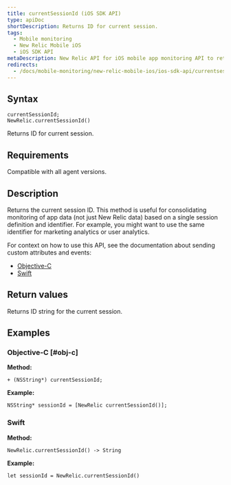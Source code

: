 ```yaml
---
title: currentSessionId (iOS SDK API)
type: apiDoc
shortDescription: Returns ID for current session.
tags:
  - Mobile monitoring
  - New Relic Mobile iOS
  - iOS SDK API
metaDescription: New Relic API for iOS mobile app monitoring API to return the ID of the session.
redirects:
  - /docs/mobile-monitoring/new-relic-mobile-ios/ios-sdk-api/currentsessionid-ios-sdk-api
---
```


## Syntax

```
currentSessionId; 
NewRelic.currentSessionId()
```

Returns ID for current session.

## Requirements

Compatible with all agent versions.

## Description

Returns the current session ID. This method is useful for consolidating monitoring of app data (not just New Relic data) based on a single session definition and identifier. For example, you might want to use the same identifier for marketing analytics or user analytics.

For context on how to use this API, see the documentation about sending custom attributes and events:

* [Objective-C](/docs/mobile-monitoring/new-relic-mobile-ios/install-configure/work-ios-sdk-api#objc-custom-att-events)
* [Swift](/docs/mobile-monitoring/new-relic-mobile-ios/install-configure/work-ios-sdk-api#swift-custom-att-events)

## Return values

Returns ID string for the current session.

## Examples

### Objective-C [#obj-c]

**Method:**

```
+ (NSString*) currentSessionId;
```

**Example:**

```
NSString* sessionId = [NewRelic currentSessionId()];
```

### Swift

**Method:**

```
NewRelic.currentSessionId() -> String
```

**Example:**

```
let sessionId = NewRelic.currentSessionId()
```
